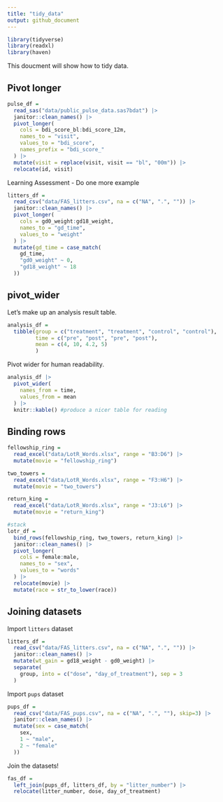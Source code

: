 ```yaml
---
title: "tidy_data"
output: github_document
---
```


```r
library(tidyverse)
library(readxl)
library(haven)
```

This doucment will show how to tidy data.

## Pivot longer
```r
pulse_df = 
  read_sas("data/public_pulse_data.sas7bdat") |> 
  janitor::clean_names() |> 
  pivot_longer(
    cols = bdi_score_bl:bdi_score_12m,
    names_to = "visit",
    values_to = "bdi_score",
    names_prefix = "bdi_score_"
  ) |> 
  mutate(visit = replace(visit, visit == "bl", "00m")) |> 
  relocate(id, visit)
```


Learning Assessment - Do one more example

```r
litters_df = 
  read_csv("data/FAS_litters.csv", na = c("NA", ".", "")) |> 
  janitor::clean_names() |> 
  pivot_longer(
    cols = gd0_weight:gd18_weight,
    names_to = "gd_time",
    values_to = "weight"
  ) |> 
  mutate(gd_time = case_match(
    gd_time,
    "gd0_weight" ~ 0,
    "gd18_weight" ~ 18
  ))
```


## pivot_wider

Let's make up an analysis result table.

```r
analysis_df = 
  tibble(group = c("treatment", "treatment", "control", "control"),
         time = c("pre", "post", "pre", "post"),
         mean = c(4, 10, 4.2, 5)
         )

```

Pivot wider for human readability.

```r
analysis_df |> 
  pivot_wider(
    names_from = time,
    values_from = mean
  ) |> 
  knitr::kable() #produce a nicer table for reading
```


## Binding rows

```r
fellowship_ring = 
  read_excel("data/LotR_Words.xlsx", range = "B3:D6") |> 
  mutate(movie = "fellowship_ring")

two_towers = 
  read_excel("data/LotR_Words.xlsx", range = "F3:H6") |> 
  mutate(movie = "two_towers")

return_king = 
  read_excel("data/LotR_Words.xlsx", range = "J3:L6") |> 
  mutate(movie = "return_king")

#stack 
lotr_df = 
  bind_rows(fellowship_ring, two_towers, return_king) |> 
  janitor::clean_names() |> 
  pivot_longer(
    cols = female:male,
    names_to = "sex",
    values_to = "words"
  ) |>
  relocate(movie) |> 
  mutate(race = str_to_lower(race))

```

## Joining datasets

Import `litters` dataset

```r
litters_df = 
  read_csv("data/FAS_litters.csv", na = c("NA", ".", "")) |> 
  janitor::clean_names() |> 
  mutate(wt_gain = gd18_weight - gd0_weight) |>
  separate(
    group, into = c("dose", "day_of_treatment"), sep = 3
  )
```

Import `pups` dataset

```r
pups_df = 
  read_csv("data/FAS_pups.csv", na = c("NA", ".", ""), skip=3) |> 
  janitor::clean_names() |> 
  mutate(sex = case_match(
    sex, 
    1 ~ "male",
    2 ~ "female"
  ))

```

Join the datasets!

```r
fas_df = 
  left_join(pups_df, litters_df, by = "litter_number") |> 
  relocate(litter_number, dose, day_of_treatment)
```


